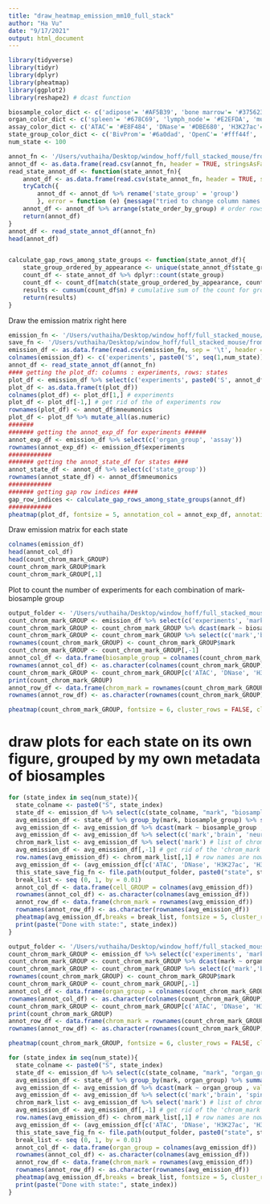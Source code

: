 ```yaml
---
title: "draw_heatmap_emission_mm10_full_stack"
author: "Ha Vu"
date: "9/17/2021"
output: html_document
---
```

```r
library(tidyverse)
library(tidyr)
library(dplyr)
library(pheatmap)
library(ggplot2)
library(reshape2) # dcast function
```

```r
biosample_color_dict <- c('adipose'= '#AF5B39', 'bone marrow'= '#375623', 'brain'= '#C5912B', 'embryo'= '#0070C0', 'esc'= '#924965', 'fibroblast'= '#C075C3', 'heart'= '#D56F80', 'intestine'= '#D0A39B', 'kidney'= '#F4B084', 'limb'= '#F182BC', 'liver'= '#9BC2E6', 'lung'= '#E41A1C', 'muscle'= '#F9B6CF', 'neuron'= '#FFD924', 'other'= '#999999', 'placenta'= '#69608A', 'red blood cells'= '#55A354', 'retina'= '#F8CBAD', 'spleen'= '#678C69', 'stomach'= '#E5BDB5', 'testis'= '#ACB9CA', 'thymus'= '#C6E0B4', 'white blood cells'= '#678C69')
organ_color_dict <- c('spleen'= '#678C69', 'lymph_node'= '#E2EFDA', 'musculature'= '#F9B6CF', 'embryo'= '#0070C0', 'liver'= '#9BC2E6', 'lung'= '#E41A1C', 'limb'= '#F182BC', 'kidney'= '#F4B084', 'intestine'= '#D0A39B', 'stomach'= '#E5BDB5', 'epithelium'= '#7491A2', 'brain'= '#C5912B', 'heart'= '#D56F80', 'immune_organ'= '#678C69', 'gonad'= '#ACB9CA', 'blood'= '#55A354', 'bone_element'= '#375623', 'eye'= '#F8CBAD', 'unknown'= '#999999', 'breast'= '#18A7F0', 'adipose_tissue'= '#A7D5FF', 'connective_tissue'= '#90C4CE', 'adrenal_gland'= '#F4B084', 'extraembryonic_component'= '#69608A', 'spinal_cord'= '#FFD924', 'placenta'= '#786D8C')
assay_color_dict <- c('ATAC'= '#E8F484', 'DNase'= '#DBE680', 'H3K27ac'= '#F7CB4D', 'H3K27me3'= '#A6A6A4', 'H3K36me3'= '#49AC5E', 'H3K4me1'= '#EDF732', 'H3K4me2'= '#F8CBAD', 'H3K4me3'= '#F13712', 'H3K79me1'= '#9DCEA8', 'H3K79me2'= '#377A45', 'H3K9ac'= '#F2A626', 'H3K9me3'= '#677BF6', 'H3ac'= '#E5EAE7', 'H3K79me3'= '#95B77E')
state_group_color_dict <- c('BivProm'= '#6a0dad', 'OpenC'= '#fff44f', 'HET'= '#b19cd9', 'Prom'= '#ff4500', 'ReprPC'= '#C0C0C0', 'ReprPC and openC'= '#d1cf90', 'TSS'= '#FF0000', 'Tx'= '#006400', 'TxEnh'= '#ADFF2F', 'TxEx'= '#9BBB59', 'TxWk'= '#228B22', 'WkEnh'= '#ffff00', 'ZNF'= '#7fffd4', 'artifacts'= '#fff5ee', 'enhancers'= '#FFA500', 'quiescent'= '#ffffff')
num_state <- 100
```

```r
annot_fn <- '/Users/vuthaiha/Desktop/window_hoff/full_stacked_mouse/from_jason_061921/state_annotation_processed.csv'
annot_df <- as.data.frame(read.csv(annot_fn, header = TRUE, stringsAsFactors = FALSE, sep = '\t'))
read_state_annot_df <- function(state_annot_fn){
	annot_df <- as.data.frame(read.csv(state_annot_fn, header = TRUE, stringsAsFactors = FALSE, sep = '\t'))
	tryCatch({
		annot_df <- annot_df %>% rename('state_group' = 'group')
		}, error = function (e) {message("tried to change column names in annot_df and nothing worth worrying happened")})
	annot_df <- annot_df %>% arrange(state_order_by_group) # order rows based on the index that we get from state_order_by_group column
	return(annot_df)	
}
annot_df <- read_state_annot_df(annot_fn)
head(annot_df)


calculate_gap_rows_among_state_groups <- function(state_annot_df){
	state_group_ordered_by_appearance <- unique(state_annot_df$state_group) # list of different state groups, ordered by how they appear in the heatmap from top to bottom
	count_df <- state_annot_df %>% dplyr::count(state_group)
	count_df <- count_df[match(state_group_ordered_by_appearance, count_df$state_group),] # order the rows such that the state_type are ordered based on state_group_ordered_by_appearance
	results <- cumsum(count_df$n) # cumulative sum of the count for groups of states, which will be used to generate the gaps between rows of the heatmaps
	return(results)
}
```
Draw the emission matrix right here
```r
emission_fn <- '/Users/vuthaiha/Desktop/window_hoff/full_stacked_mouse/from_jason_061921/emissions/emissions_100_for_pheatmap.txt'
save_fn <- '/Users/vuthaiha/Desktop/window_hoff/full_stacked_mouse/from_jason_061921/emissions/emissions_100.png'
emission_df <- as.data.frame(read.csv(emission_fn, sep = '\t', header = TRUE)) %>% arrange(assay_big_group, assay, organ_order, organ_group)
colnames(emission_df) <- c('experiments', paste0('S', seq(1,num_state)), colnames(emission_df)[102:length(colnames(emission_df))])
annot_df <- read_state_annot_df(annot_fn)
#### getting the plot_df: columns : experiments, rows: states
plot_df <- emission_df %>% select(c('experiments', paste0('S', annot_df$state))) # choosing only experiments and the states, which are ordered based on the group, all based on the annot_state_df
plot_df <- as.data.frame(t(plot_df))
colnames(plot_df) <- plot_df[1,] # experiments
plot_df <- plot_df[-1,] # get rid of the of experiments row
rownames(plot_df) <- annot_df$mneumonics
plot_df <- plot_df %>% mutate_all(as.numeric)
#######
####### getting the annot_exp_df for experiments ######
annot_exp_df <- emission_df %>% select(c('organ_group', 'assay')) 
rownames(annot_exp_df) <- emission_df$experiments
############
####### getting the annot_state_df for states ####
annot_state_df <- annot_df %>% select(c('state_group'))
rownames(annot_state_df) <- annot_df$mneumonics
############
####### getting gap row indices ####
gap_row_indices <- calculate_gap_rows_among_state_groups(annot_df)
############
pheatmap(plot_df, fontsize = 5, annotation_col = annot_exp_df, annotation_row = annot_state_df, annotation_colors = list(organ_group = organ_color_dict, assay = assay_color_dict, state_group = state_group_color_dict), gaps_row = gap_row_indices, cluster_rows = FALSE, cluster_cols = FALSE, show_colnames = FALSE, fontsize_col = 3, angle_col = 90 , cellheight = 5, filename = save_fn)
```

Draw emission matrix for each state
```r
colnames(emission_df)
head(annot_col_df)
head(count_chrom_mark_GROUP)
count_chrom_mark_GROUP$mark
count_chrom_mark_GROUP[,1]
```

Plot to count the number of experiments for each combination of mark- biosample group
```r
output_folder <- '/Users/vuthaiha/Desktop/window_hoff/full_stacked_mouse/from_jason_061921/emissions/one_plot_per_state/biosample_group'
count_chrom_mark_GROUP <- emission_df %>% select(c('experiments', 'mark', 'biosample_group')) %>% group_by(mark, biosample_group) %>% tally() %>% rename('count' = 'n')
count_chrom_mark_GROUP <- count_chrom_mark_GROUP %>% dcast(mark ~ biosample_group , value.var = 'count') %>% replace(., is.na(.), 0)
count_chrom_mark_GROUP <- count_chrom_mark_GROUP %>% select(c('mark','brain', 'neuron', 'retina', 'heart', 'lung', 'liver', 'stomach', 'intestine', 'kidney', 'adipose', 'muscle', 'fibroblast', 'white blood cells', 'red blood cells', 'bone marrow', 'thymus', 'spleen', 'testis', 'esc', 'placenta', 'embryo', 'other'))
rownames(count_chrom_mark_GROUP) <- count_chrom_mark_GROUP$mark
count_chrom_mark_GROUP <- count_chrom_mark_GROUP[,-1]
annot_col_df <- data.frame(biosample_group = colnames(count_chrom_mark_GROUP))
rownames(annot_col_df) <- as.character(colnames(count_chrom_mark_GROUP))
count_chrom_mark_GROUP <- count_chrom_mark_GROUP[c('ATAC', 'DNase', 'H3K27ac', 'H3K4me1', 'H3K9ac', 'H3K4me2', 'H3K4me3', 'H3K36me3', 'H3K79me2', 'H3K79me3', 'H3ac', 'H3K27me3', 'H3K9me3'), ]
print(count_chrom_mark_GROUP)
annot_row_df <- data.frame(chrom_mark = rownames(count_chrom_mark_GROUP))
rownames(annot_row_df) <- as.character(rownames(count_chrom_mark_GROUP))

pheatmap(count_chrom_mark_GROUP, fontsize = 6, cluster_rows = FALSE, cluster_cols = FALSE, show_colnames = TRUE, fontsize_col = 4.5, angle_col = 90,  display_numbers = count_chrom_mark_GROUP, number_format = '%s', annotation_col = annot_col_df, annotation_row = annot_row_df, annotation_colors = list(biosample_group = biosample_color_dict, chrom_mark = assay_color_dict), color = colorRampPalette(c('white', 'red'))(300), filename = file.path(output_folder, 'count_categories.png'))
```

# draw plots for each state on its own figure, grouped by my own metadata of biosamples
```r
for (state_index in seq(num_state)){
  state_colname <- paste0("S", state_index)
  state_df <- emission_df %>% select(c(state_colname, "mark", "biosample_group")) 
  avg_emission_df <- state_df %>% group_by(mark, biosample_group) %>% summarise_all(~ mean(.x, na.rm = TRUE)) %>% rename(mean_emission = state_colname) # group by chrom_mark and GROUP, then calculate the mean emission of emission probabilities in this state --> chrom_mark, GROUP, mean_emission
  avg_emission_df <- avg_emission_df %>% dcast(mark ~ biosample_group , value.var = 'mean_emission') %>% replace(., is.na(.), 0) # put the 3 column data frame into a data frame that are heatmap compatible
  avg_emission_df <- avg_emission_df %>% select(c('mark','brain', 'neuron', 'retina', 'heart', 'lung', 'liver', 'stomach', 'intestine', 'kidney', 'adipose', 'muscle', 'fibroblast', 'white blood cells', 'red blood cells', 'bone marrow', 'thymus', 'spleen', 'testis', 'esc', 'placenta', 'embryo', 'other'))
  chrom_mark_list <- avg_emission_df %>% select('mark') # list of chromatin marks, which will later be the row names for the heatmap
  avg_emission_df <- avg_emission_df[,-1] # get rid of the 'chrom_mark' column because it will become the row names
  row.names(avg_emission_df) <- chrom_mark_list[,1] # row names are now chrom mark so that can draw a heatmap later
  avg_emission_df <- (avg_emission_df[c('ATAC', 'DNase', 'H3K27ac', 'H3K4me1', 'H3K9ac', 'H3K4me2', 'H3K4me3', 'H3K36me3', 'H3K79me2', 'H3K79me3', 'H3ac', 'H3K27me3', 'H3K9me3'), ]) # note that H3K79me1 is not here
  this_state_save_fig_fn <- file.path(output_folder, paste0("state", state_index, '_avg_emission.png') )
  break_list <- seq (0, 1, by = 0.01)
  annot_col_df <- data.frame(cell_GROUP = colnames(avg_emission_df))
  rownames(annot_col_df) <- as.character(colnames(avg_emission_df))
  annot_row_df <- data.frame(chrom_mark = rownames(avg_emission_df))
  rownames(annot_row_df) <- as.character(rownames(avg_emission_df))
  pheatmap(avg_emission_df,breaks = break_list, fontsize = 5, cluster_rows = FALSE, cluster_cols = FALSE, show_colnames = TRUE, fontsize_col = 4.5, angle_col = 90, annotation_col = annot_col_df, annotation_row = annot_row_df, display_numbers =  count_chrom_mark_GROUP ,annotation_colors = list(cell_GROUP = biosample_color_dict, chrom_mark = assay_color_dict), filename = this_state_save_fig_fn)
  print(paste("Done with state:", state_index))
}
```


```r
output_folder <- '/Users/vuthaiha/Desktop/window_hoff/full_stacked_mouse/from_jason_061921/emissions/one_plot_per_state/organ_slims'
count_chrom_mark_GROUP <- emission_df %>% select(c('experiments', 'mark', 'organ_group')) %>% group_by(mark, organ_group) %>% tally() %>% rename('count' = 'n')
count_chrom_mark_GROUP <- count_chrom_mark_GROUP %>% dcast(mark ~ organ_group , value.var = 'count') %>% replace(., is.na(.), 0)
count_chrom_mark_GROUP <- count_chrom_mark_GROUP %>% select(c('mark','brain', 'spinal_cord','eye', 'heart', 'lung', 'liver', 'stomach', 'intestine', 'kidney', 'adipose_tissue', 'breast', 'connective_tissue', 'epithelium', 'limb', 'musculature', 'blood', 'immune_organ', 'lymph_node', 'spleen', 'bone_element', 'adrenal_gland', 'gonad', 'extraembryonic_component', 'placenta', 'embryo',  'unknown'))
rownames(count_chrom_mark_GROUP) <- count_chrom_mark_GROUP$mark
count_chrom_mark_GROUP <- count_chrom_mark_GROUP[,-1]
annot_col_df <- data.frame(organ_group = colnames(count_chrom_mark_GROUP))
rownames(annot_col_df) <- as.character(colnames(count_chrom_mark_GROUP))
count_chrom_mark_GROUP <- count_chrom_mark_GROUP[c('ATAC', 'DNase', 'H3K27ac', 'H3K4me1', 'H3K9ac', 'H3K4me2', 'H3K4me3', 'H3K36me3', 'H3K79me2', 'H3K79me3', 'H3ac', 'H3K27me3', 'H3K9me3'), ]
print(count_chrom_mark_GROUP)
annot_row_df <- data.frame(chrom_mark = rownames(count_chrom_mark_GROUP))
rownames(annot_row_df) <- as.character(rownames(count_chrom_mark_GROUP))

pheatmap(count_chrom_mark_GROUP, fontsize = 6, cluster_rows = FALSE, cluster_cols = FALSE, show_colnames = TRUE, fontsize_col = 4.5, angle_col = 90,  display_numbers = count_chrom_mark_GROUP, number_format = '%s', annotation_col = annot_col_df, annotation_row = annot_row_df, annotation_colors = list(organ_group = organ_color_dict, chrom_mark = assay_color_dict), color = colorRampPalette(c('white', 'red'))(300), filename = file.path(output_folder, 'count_categories.png'))

for (state_index in seq(num_state)){
  state_colname <- paste0("S", state_index)
  state_df <- emission_df %>% select(c(state_colname, "mark", "organ_group")) 
  avg_emission_df <- state_df %>% group_by(mark, organ_group) %>% summarise_all(~ mean(.x, na.rm = TRUE)) %>% rename(mean_emission = state_colname) # group by chrom_mark and GROUP, then calculate the mean emission of emission probabilities in this state --> chrom_mark, GROUP, mean_emission
  avg_emission_df <- avg_emission_df %>% dcast(mark ~ organ_group , value.var = 'mean_emission') %>% replace(., is.na(.), 0) # put the 3 column data frame into a data frame that are heatmap compatible
  avg_emission_df <- avg_emission_df %>% select(c('mark','brain', 'spinal_cord','eye', 'heart', 'lung', 'liver', 'stomach', 'intestine', 'kidney', 'adipose_tissue', 'breast', 'connective_tissue', 'epithelium', 'limb', 'musculature', 'blood', 'immune_organ', 'lymph_node', 'spleen', 'bone_element', 'adrenal_gland', 'gonad', 'extraembryonic_component', 'placenta', 'embryo',  'unknown'))
  chrom_mark_list <- avg_emission_df %>% select('mark') # list of chromatin marks, which will later be the row names for the heatmap
  avg_emission_df <- avg_emission_df[,-1] # get rid of the 'chrom_mark' column because it will become the row names
  row.names(avg_emission_df) <- chrom_mark_list[,1] # row names are now chrom mark so that can draw a heatmap later
  avg_emission_df <- (avg_emission_df[c('ATAC', 'DNase', 'H3K27ac', 'H3K4me1', 'H3K9ac', 'H3K4me2', 'H3K4me3', 'H3K36me3', 'H3K79me2', 'H3K79me3', 'H3ac', 'H3K27me3', 'H3K9me3'), ]) # note that H3K79me1 is not here
  this_state_save_fig_fn <- file.path(output_folder, paste0("state", state_index, '_avg_emission.png') )
  break_list <- seq (0, 1, by = 0.01)
  annot_col_df <- data.frame(organ_group = colnames(avg_emission_df))
  rownames(annot_col_df) <- as.character(colnames(avg_emission_df))
  annot_row_df <- data.frame(chrom_mark = rownames(avg_emission_df))
  rownames(annot_row_df) <- as.character(rownames(avg_emission_df))
  pheatmap(avg_emission_df,breaks = break_list, fontsize = 5, cluster_rows = FALSE, cluster_cols = FALSE, show_colnames = TRUE, fontsize_col = 4.5, angle_col = 90, annotation_col = annot_col_df, annotation_row = annot_row_df, display_numbers =  count_chrom_mark_GROUP ,annotation_colors = list(organ_group = organ_color_dict, chrom_mark = assay_color_dict), filename = this_state_save_fig_fn)
  print(paste("Done with state:", state_index))
}
```